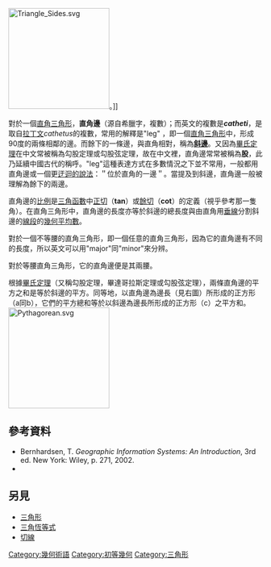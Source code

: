 [[Image:Triangle_Sides.svg|200px]]。]]

對於一個[[直角三角形|直角三角形]]，'''直角邊'''（源自希臘字{{lang|el|Κάθετος}}，複數{{lang|el|Κάθετοι}}）；而英文的複數是'''''catheti'''''，是取自[[拉丁文|拉丁文]]''cathetus''的複數，常用的解釋是"leg" ，即一個[[直角三角形|直角三角形]]中，形成90度的兩條相鄰的邊。而餘下的一條邊，與直角相對，稱為'''[[斜邊|斜邊]]'''。又因為[[勾股定理|畢氏定理]]在中文常被稱為勾股定理或勾股弦定理，故在中文裡，直角邊常常被稱為'''股'''，此乃延續中國古代的稱呼。"leg"這種表達方式在多數情況之下並不常用，一般都用直角邊或一個更[[迂迴說法|迂迴的說法]]：＂位於直角的一邊＂。當提及到斜邊，直角邊一般被理解為餘下的兩邊。

直角邊的[[比例|比例]]是[[三角函數|三角函數]]中[[正切|正切]]（'''tan'''）或[[餘切|餘切]]（'''cot'''）的定義（視乎參考那一隻角）。在直角三角形中，直角邊的長度亦等於斜邊的總長度與由直角用[[垂線|垂線]]分割斜邊的[[線段|線段]]的[[幾何平均數|幾何平均數]]。

對於一個不等腰的直角三角形，即一個任意的直角三角形，因為它的直角邊有不同的長度，所以英文可以用"major"同"minor"來分辨。

對於等腰直角三角形，它的直角邊便是其兩腰。

根據[[畢氏定理|畢氏定理]]（又稱勾股定理，畢達哥拉斯定理或勾股弦定理），兩條直角邊的平方之和是等於斜邊的平方。同等地，以直角邊為邊長（見右圖）所形成的正方形（a同b），它們的平方總和等於以斜邊為邊長所形成的正方形（c）之平方和。[[File:Pythagorean.svg|200px]]

== 參考資料 ==
* Bernhardsen, T. ''Geographic Information Systems: An Introduction'', 3rd ed.  New York: Wiley, p. 271, 2002.
* {{MathWorld | urlname=Cathetus | title=Cathetus}}

== 另見 ==
*[[三角形|三角形]]
*[[三角恆等式|三角恆等式]]
*[[切線|切線]]


{{Wiktionary}}

[[Category:幾何術語|Category:幾何術語]]
[[Category:初等幾何|Category:初等幾何]]
[[Category:三角形|Category:三角形]]